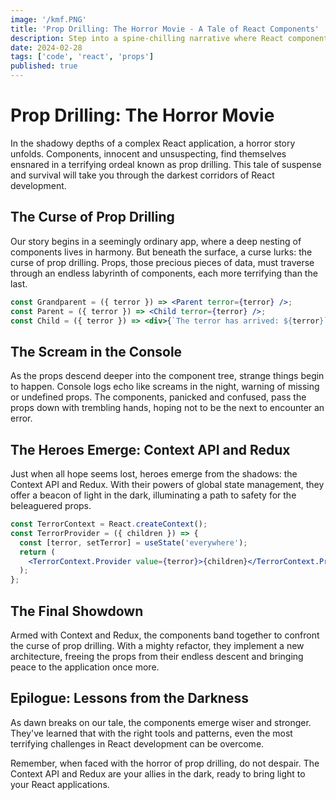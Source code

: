 ```yaml
---
image: '/kmf.PNG'
title: 'Prop Drilling: The Horror Movie - A Tale of React Components'
description: Step into a spine-chilling narrative where React components face the dread of prop drilling. Discover how using Context API or Redux can save your components from the depths of despair in this humorous take on a common React challenge.
date: 2024-02-28
tags: ['code', 'react', 'props']
published: true
---
```


# Prop Drilling: The Horror Movie

In the shadowy depths of a complex React application, a horror story unfolds. Components, innocent and unsuspecting, find themselves ensnared in a terrifying ordeal known as prop drilling. This tale of suspense and survival will take you through the darkest corridors of React development.

## The Curse of Prop Drilling

Our story begins in a seemingly ordinary app, where a deep nesting of components lives in harmony. But beneath the surface, a curse lurks: the curse of prop drilling. Props, those precious pieces of data, must traverse through an endless labyrinth of components, each more terrifying than the last.

```jsx
const Grandparent = ({ terror }) => <Parent terror={terror} />;
const Parent = ({ terror }) => <Child terror={terror} />;
const Child = ({ terror }) => <div>{`The terror has arrived: ${terror}`}</div>;
```

## The Scream in the Console

As the props descend deeper into the component tree, strange things begin to happen. Console logs echo like screams in the night, warning of missing or undefined props. The components, panicked and confused, pass the props down with trembling hands, hoping not to be the next to encounter an error.

## The Heroes Emerge: Context API and Redux

Just when all hope seems lost, heroes emerge from the shadows: the Context API and Redux. With their powers of global state management, they offer a beacon of light in the dark, illuminating a path to safety for the beleaguered props.

```jsx
const TerrorContext = React.createContext();
const TerrorProvider = ({ children }) => {
  const [terror, setTerror] = useState('everywhere');
  return (
    <TerrorContext.Provider value={terror}>{children}</TerrorContext.Provider>
  );
};
```

## The Final Showdown

Armed with Context and Redux, the components band together to confront the curse of prop drilling. With a mighty refactor, they implement a new architecture, freeing the props from their endless descent and bringing peace to the application once more.

## Epilogue: Lessons from the Darkness

As dawn breaks on our tale, the components emerge wiser and stronger. They've learned that with the right tools and patterns, even the most terrifying challenges in React development can be overcome.

Remember, when faced with the horror of prop drilling, do not despair. The Context API and Redux are your allies in the dark, ready to bring light to your React applications.
